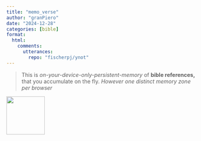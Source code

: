 ```yaml
---
title: "memo_verse"
author: "granPiero" 
date: "2024-12-28"
categories: [bible]
format: 
  html:
    comments:
      utterances: 
        repo: "fischerpj/ynot"
---
```


> This is *on-your-device-only-persistent-memory* of **bible references,** that you accumulate on the fly. *However one distinct memory zone per browser*

![](brain.jpg){fig-align="center" width="100"}

::: {#mainAnchor}
:::

<script src="rapid_ui.js"></script>
